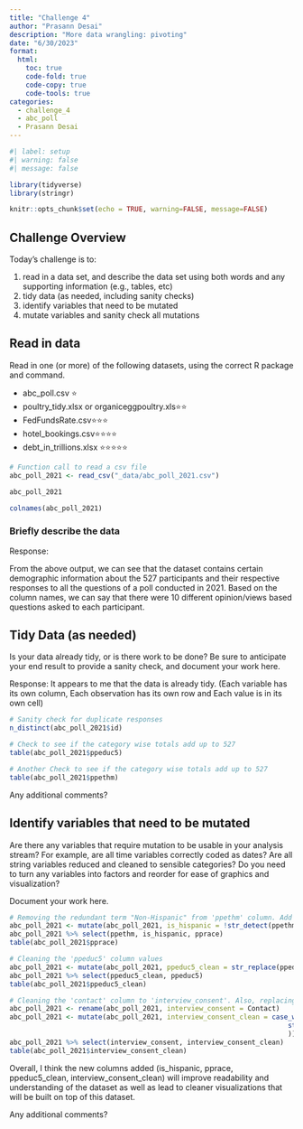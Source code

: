 ```yaml
---
title: "Challenge 4"
author: "Prasann Desai"
description: "More data wrangling: pivoting"
date: "6/30/2023"
format:
  html:
    toc: true
    code-fold: true
    code-copy: true
    code-tools: true
categories:
  - challenge_4
  - abc_poll
  - Prasann Desai
---
```


```r
#| label: setup
#| warning: false
#| message: false

library(tidyverse)
library(stringr)

knitr::opts_chunk$set(echo = TRUE, warning=FALSE, message=FALSE)
```

## Challenge Overview

Today's challenge is to:

1)  read in a data set, and describe the data set using both words and any supporting information (e.g., tables, etc)
2)  tidy data (as needed, including sanity checks)
3)  identify variables that need to be mutated
4)  mutate variables and sanity check all mutations

## Read in data

Read in one (or more) of the following datasets, using the correct R package and command.

-   abc_poll.csv ⭐
-   poultry_tidy.xlsx or organiceggpoultry.xls⭐⭐
-   FedFundsRate.csv⭐⭐⭐
-   hotel_bookings.csv⭐⭐⭐⭐
-   debt_in_trillions.xlsx ⭐⭐⭐⭐⭐

```r
# Function call to read a csv file
abc_poll_2021 <- read_csv("_data/abc_poll_2021.csv")
```
```r
abc_poll_2021
```
```r
colnames(abc_poll_2021)
```


### Briefly describe the data

Response:

From the above output, we can see that the dataset contains certain demographic information about the 527 participants and their respective responses to all the questions of a poll conducted in 2021. Based on the column names, we can say that there were 10 different opinion/views based questions asked to each participant.

## Tidy Data (as needed)

Is your data already tidy, or is there work to be done? Be sure to anticipate your end result to provide a sanity check, and document your work here.

Response: It appears to me that the data is already tidy. (Each variable has its own column, Each observation has its own row and Each value is in its own cell)

```r
# Sanity check for duplicate responses
n_distinct(abc_poll_2021$id)
```

```r
# Check to see if the category wise totals add up to 527
table(abc_poll_2021$ppeduc5)
```

```r
# Another Check to see if the category wise totals add up to 527
table(abc_poll_2021$ppethm)
```

Any additional comments?

## Identify variables that need to be mutated

Are there any variables that require mutation to be usable in your analysis stream? For example, are all time variables correctly coded as dates? Are all string variables reduced and cleaned to sensible categories? Do you need to turn any variables into factors and reorder for ease of graphics and visualization?

Document your work here.


```r
# Removing the redundant term "Non-Hispanic" from 'ppethm' column. Add a separate "Hispanic/Non-Hispanic" flag for backward compatibility.
abc_poll_2021 <- mutate(abc_poll_2021, is_hispanic = !str_detect(ppethm, "Non-Hispanic"), pprace = str_split(ppethm, ",", simplify = TRUE)[,1])
abc_poll_2021 %>% select(ppethm, is_hispanic, pprace)
table(abc_poll_2021$pprace)
```


```r
# Cleaning the 'ppeduc5' column values
abc_poll_2021 <- mutate(abc_poll_2021, ppeduc5_clean = str_replace(ppeduc5, "\x92", "'"))
abc_poll_2021 %>% select(ppeduc5_clean, ppeduc5)
table(abc_poll_2021$ppeduc5_clean)
```
```r
# Cleaning the 'contact' column to 'interview_consent'. Also, replacing the values to a simple "Yes" and "No" for better readability.
abc_poll_2021 <- rename(abc_poll_2021, interview_consent = Contact)
abc_poll_2021 <- mutate(abc_poll_2021, interview_consent_clean = case_when(str_detect(interview_consent, "Yes") ~ "Yes",
                                                                     str_detect(interview_consent, "No") ~ "No"
                                                                     ))
abc_poll_2021 %>% select(interview_consent, interview_consent_clean)
table(abc_poll_2021$interview_consent_clean)
```
Overall, I think the new columns added (is_hispanic, pprace, ppeduc5_clean, interview_consent_clean) will improve readability and understanding of the dataset as well as lead to cleaner visualizations that will be built on top of this dataset.


Any additional comments?
